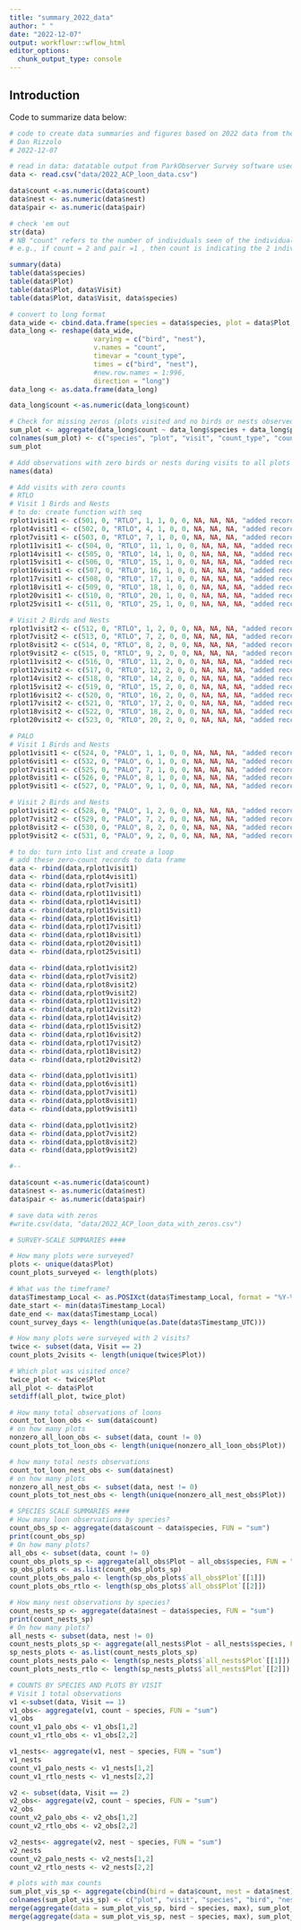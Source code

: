 ```yaml
---
title: "summary_2022_data"
author: " "
date: "2022-12-07"
output: workflowr::wflow_html
editor_options:
  chunk_output_type: console
---
```


## Introduction

Code to summarize data below:

```r
# code to create data summaries and figures based on 2022 data from the acp loon helicopter survey
# Dan Rizzolo
# 2022-12-07

# read in data: datatable output from ParkObserver Survey software used for data collection (Sadie Ulman, Tamara Zeller, Brian Uher-Koch) saved from Excel as CSV
data <- read.csv("data/2022_ACP_loon_data.csv")

data$count <-as.numeric(data$count)
data$nest <- as.numeric(data$nest)
data$pair <- as.numeric(data$pair)

# check 'em out
str(data)
# NB "count" refers to the number of individuals seen of the individual species at a location, not number of nests, as per Sadie Ulman's email from 31 Oct 2022
# e.g., if count = 2 and pair =1 , then count is indicating the 2 individuals that were identified as a pair

summary(data)
table(data$species)
table(data$Plot)
table(data$Plot, data$Visit)
table(data$Plot, data$Visit, data$species)

# convert to long format
data_wide <- cbind.data.frame(species = data$species, plot = data$Plot, visit = data$Visit, bird = data$count, nest = data$nest)
data_long <- reshape(data_wide,
                     varying = c("bird", "nest"),
                     v.names = "count",
                     timevar = "count_type",
                     times = c("bird", "nest"),
                     #new.row.names = 1:996,
                     direction = "long")
data_long <- as.data.frame(data_long)

data_long$count <-as.numeric(data_long$count)

# Check for missing zeros (plots visited and no birds or nests observed)
sum_plot <- aggregate(data_long$count ~ data_long$species + data_long$plot + data_long$visit + data_long$count_type, FUN = "sum")
colnames(sum_plot) <- c("species", "plot", "visit", "count_type", "count")
sum_plot

# Add observations with zero birds or nests during visits to all plots to data set# add records for plots visited that had 0 value for observations (count, pairm, nest), so they are represented in the data set
names(data)

# Add visits with zero counts
# RTLO
# Visit 1 Birds and Nests
# to do: create function with seq
rplot1visit1 <- c(501, 0, "RTLO", 1, 1, 0, 0, NA, NA, NA, "added record for 0 obs", "2022-06-26 12:00", "2022-06-26 13:00", 2022, NA, NA, NA, NA, NA, 501)
rplot4visit1 <- c(502, 0, "RTLO", 4, 1, 0, 0, NA, NA, NA, "added record for 0 obs", "2022-06-26 12:00", "2022-06-26 13:00", 2022, NA, NA, NA, NA, NA, 502)
rplot7visit1 <- c(503, 0, "RTLO", 7, 1, 0, 0, NA, NA, NA, "added record for 0 obs", "2022-06-26 12:00", "2022-06-26 13:00", 2022, NA, NA, NA, NA, NA, 503)
rplot11visit1 <- c(504, 0, "RTLO", 11, 1, 0, 0, NA, NA, NA, "added record for 0 obs", "2022-06-28 12:00", "2022-06-28 13:00", 2022, NA, NA, NA, NA, NA, 504)
rplot14visit1 <- c(505, 0, "RTLO", 14, 1, 0, 0, NA, NA, NA, "added record for 0 obs", "2022-06-28 12:00", "2022-06-28 13:00", 2022, NA, NA, NA, NA, NA, 505)
rplot15visit1 <- c(506, 0, "RTLO", 15, 1, 0, 0, NA, NA, NA, "added record for 0 obs", "2022-06-29 12:00", "2022-06-29 13:00", 2022, NA, NA, NA, NA, NA, 506)
rplot16visit1 <- c(507, 0, "RTLO", 16, 1, 0, 0, NA, NA, NA, "added record for 0 obs", "2022-07-04 12:00", "2022-07-04 13:00", 2022, NA, NA, NA, NA, NA, 507)
rplot17visit1 <- c(508, 0, "RTLO", 17, 1, 0, 0, NA, NA, NA, "added record for 0 obs", "2022-06-28 12:00", "2022-06-28 13:00", 2022, NA, NA, NA, NA, NA, 508)
rplot18visit1 <- c(509, 0, "RTLO", 18, 1, 0, 0, NA, NA, NA, "added record for 0 obs", "2022-06-29 12:00", "2022-06-29 13:00", 2022, NA, NA, NA, NA, NA, 509)
rplot20visit1 <- c(510, 0, "RTLO", 20, 1, 0, 0, NA, NA, NA, "added record for 0 obs", "2022-07-05 12:00", "2022-07-05 13:00", 2022, NA, NA, NA, NA, NA, 510)
rplot25visit1 <- c(511, 0, "RTLO", 25, 1, 0, 0, NA, NA, NA, "added record for 0 obs", "2022-07-06 12:00", "2022-07-06 13:00", 2022, NA, NA, NA, NA, NA, 511)

# Visit 2 Birds and Nests
rplot1visit2 <- c(512, 0, "RTLO", 1, 2, 0, 0, NA, NA, NA, "added record for 0 obs", "2022-06-28 12:00", "2022-06-28 13:00", 2022, NA, NA, NA, NA, NA, 512)
rplot7visit2 <- c(513, 0, "RTLO", 7, 2, 0, 0, NA, NA, NA, "added record for 0 obs", "2022-06-29 12:00", "2022-06-29 13:00", 2022, NA, NA, NA, NA, NA, 513)
rplot8visit2 <- c(514, 0, "RTLO", 8, 2, 0, 0, NA, NA, NA, "added record for 0 obs", "2022-06-30 12:00", "2022-06-30 13:00", 2022, NA, NA, NA, NA, NA, 514)
rplot9visit2 <- c(515, 0, "RTLO", 9, 2, 0, 0, NA, NA, NA, "added record for 0 obs", "2022-06-30 12:00", "2022-06-30 13:00", 2022, NA, NA, NA, NA, NA, 515)
rplot11visit2 <- c(516, 0, "RTLO", 11, 2, 0, 0, NA, NA, NA, "added record for 0 obs", "2022-06-30 12:00", "2022-06-30 13:00", 2022, NA, NA, NA, NA, NA, 516)
rplot12visit2 <- c(517, 0, "RTLO", 12, 2, 0, 0, NA, NA, NA, "added record for 0 obs", "2022-07-07 12:00", "2022-07-07 13:00", 2022, NA, NA, NA, NA, NA, 517)
rplot14visit2 <- c(518, 0, "RTLO", 14, 2, 0, 0, NA, NA, NA, "added record for 0 obs", "2022-06-30 12:00", "2022-06-30 13:00", 2022, NA, NA, NA, NA, NA, 518)
rplot15visit2 <- c(519, 0, "RTLO", 15, 2, 0, 0, NA, NA, NA, "added record for 0 obs", "2022-07-03 12:00", "2022-07-03 13:00", 2022, NA, NA, NA, NA, NA, 519)
rplot16visit2 <- c(520, 0, "RTLO", 16, 2, 0, 0, NA, NA, NA, "added record for 0 obs", "2022-07-07 12:00", "2022-07-07 13:00", 2022, NA, NA, NA, NA, NA, 520)
rplot17visit2 <- c(521, 0, "RTLO", 17, 2, 0, 0, NA, NA, NA, "added record for 0 obs", "2022-06-30 12:00", "2022-06-30 13:00", 2022, NA, NA, NA, NA, NA, 521)
rplot18visit2 <- c(522, 0, "RTLO", 18, 2, 0, 0, NA, NA, NA, "added record for 0 obs", "2022-07-03 12:00", "2022-07-03 13:00", 2022, NA, NA, NA, NA, NA, 522)
rplot20visit2 <- c(523, 0, "RTLO", 20, 2, 0, 0, NA, NA, NA, "added record for 0 obs", "2022-07-08 12:00", "2022-07-08 13:00", 2022, NA, NA, NA, NA, NA, 523)

# PALO
# Visit 1 Birds and Nests
pplot1visit1 <- c(524, 0, "PALO", 1, 1, 0, 0, NA, NA, NA, "added record for 0 obs", "2022-06-28 12:00", "2022-06-28 13:00", 2022, NA, NA, NA, NA, NA, 524)
pplot6visit1 <- c(532, 0, "PALO", 6, 1, 0, 0, NA, NA, NA, "added record for 0 obs", "2022-06-30 12:00", "2022-06-30 13:00", 2022, NA, NA, NA, NA, NA, 532)
pplot7visit1 <- c(525, 0, "PALO", 7, 1, 0, 0, NA, NA, NA, "added record for 0 obs", "2022-06-29 12:00", "2022-06-29 13:00", 2022, NA, NA, NA, NA, NA, 525)
pplot8visit1 <- c(526, 0, "PALO", 8, 1, 0, 0, NA, NA, NA, "added record for 0 obs", "2022-06-30 12:00", "2022-06-30 13:00", 2022, NA, NA, NA, NA, NA, 526)
pplot9visit1 <- c(527, 0, "PALO", 9, 1, 0, 0, NA, NA, NA, "added record for 0 obs", "2022-06-30 12:00", "2022-06-30 13:00", 2022, NA, NA, NA, NA, NA, 527)

# Visit 2 Birds and Nests
pplot1visit2 <- c(528, 0, "PALO", 1, 2, 0, 0, NA, NA, NA, "added record for 0 obs", "2022-06-28 12:00", "2022-06-28 13:00", 2022, NA, NA, NA, NA, NA, 528)
pplot7visit2 <- c(529, 0, "PALO", 7, 2, 0, 0, NA, NA, NA, "added record for 0 obs", "2022-06-29 12:00", "2022-06-29 13:00", 2022, NA, NA, NA, NA, NA, 529)
pplot8visit2 <- c(530, 0, "PALO", 8, 2, 0, 0, NA, NA, NA, "added record for 0 obs", "2022-06-30 12:00", "2022-06-30 13:00", 2022, NA, NA, NA, NA, NA, 530)
pplot9visit2 <- c(531, 0, "PALO", 9, 2, 0, 0, NA, NA, NA, "added record for 0 obs", "2022-06-30 12:00", "2022-06-30 13:00", 2022, NA, NA, NA, NA, NA, 531)

# to do: turn into list and create a loop
# add these zero-count records to data frame
data <- rbind(data,rplot1visit1)
data <- rbind(data,rplot4visit1)
data <- rbind(data,rplot7visit1)
data <- rbind(data,rplot11visit1)
data <- rbind(data,rplot14visit1)
data <- rbind(data,rplot15visit1)
data <- rbind(data,rplot16visit1)
data <- rbind(data,rplot17visit1)
data <- rbind(data,rplot18visit1)
data <- rbind(data,rplot20visit1)
data <- rbind(data,rplot25visit1)

data <- rbind(data,rplot1visit2)
data <- rbind(data,rplot7visit2)
data <- rbind(data,rplot8visit2)
data <- rbind(data,rplot9visit2)
data <- rbind(data,rplot11visit2)
data <- rbind(data,rplot12visit2)
data <- rbind(data,rplot14visit2)
data <- rbind(data,rplot15visit2)
data <- rbind(data,rplot16visit2)
data <- rbind(data,rplot17visit2)
data <- rbind(data,rplot18visit2)
data <- rbind(data,rplot20visit2)

data <- rbind(data,pplot1visit1)
data <- rbind(data,pplot6visit1)
data <- rbind(data,pplot7visit1)
data <- rbind(data,pplot8visit1)
data <- rbind(data,pplot9visit1)

data <- rbind(data,pplot1visit2)
data <- rbind(data,pplot7visit2)
data <- rbind(data,pplot8visit2)
data <- rbind(data,pplot9visit2)

#--

data$count <-as.numeric(data$count)
data$nest <- as.numeric(data$nest)
data$pair <- as.numeric(data$pair)

# save data with zeros
#write.csv(data, "data/2022_ACP_loon_data_with_zeros.csv")

# SURVEY-SCALE SUMMARIES ####

# How many plots were surveyed?
plots <- unique(data$Plot)
count_plots_surveyed <- length(plots)

# What was the timeframe?
data$Timestamp_Local <- as.POSIXct(data$Timestamp_Local, format = "%Y-%m-%d %H:%M", tz = "America/Anchorage")
date_start <- min(data$Timestamp_Local)
date_end <- max(data$Timestamp_Local)
count_survey_days <- length(unique(as.Date(data$Timestamp_UTC)))

# How many plots were surveyed with 2 visits?
twice <- subset(data, Visit == 2)
count_plots_2visits <- length(unique(twice$Plot))

# Which plot was visited once?
twice_plot <- twice$Plot
all_plot <- data$Plot
setdiff(all_plot, twice_plot)

# How many total observations of loons
count_tot_loon_obs <- sum(data$count)
# on how many plots
nonzero_all_loon_obs <- subset(data, count != 0)
count_plots_tot_loon_obs <- length(unique(nonzero_all_loon_obs$Plot))

# how many total nests observations
count_tot_loon_nest_obs <- sum(data$nest)
# on how many plots
nonzero_all_nest_obs <- subset(data, nest != 0)
count_plots_tot_nest_obs <- length(unique(nonzero_all_nest_obs$Plot))

# SPECIES SCALE SUMMARIES ####
# How many loon observations by species?
count_obs_sp <- aggregate(data$count ~ data$species, FUN = "sum")
print(count_obs_sp)
# On how many plots?
all_obs <- subset(data, count != 0)
count_obs_plots_sp <- aggregate(all_obs$Plot ~ all_obs$species, FUN = "unique")
sp_obs_plots <- as.list(count_obs_plots_sp)
count_plots_obs_palo <- length(sp_obs_plots$`all_obs$Plot`[[1]])
count_plots_obs_rtlo <- length(sp_obs_plots$`all_obs$Plot`[[2]])

# How many nest observations by species?
count_nests_sp <- aggregate(data$nest ~ data$species, FUN = "sum")
print(count_nests_sp)
# On how many plots?
all_nests <- subset(data, nest != 0)
count_nests_plots_sp <- aggregate(all_nests$Plot ~ all_nests$species, FUN = "unique")
sp_nests_plots <- as.list(count_nests_plots_sp)
count_plots_nests_palo <- length(sp_nests_plots$`all_nests$Plot`[[1]])
count_plots_nests_rtlo <- length(sp_nests_plots$`all_nests$Plot`[[2]])

# COUNTS BY SPECIES AND PLOTS BY VISIT
# Visit 1 total observations
v1 <-subset(data, Visit == 1)
v1_obs<- aggregate(v1, count ~ species, FUN = "sum")
v1_obs
count_v1_palo_obs <- v1_obs[1,2]
count_v1_rtlo_obs <- v1_obs[2,2]

v1_nests<- aggregate(v1, nest ~ species, FUN = "sum")
v1_nests
count_v1_palo_nests <- v1_nests[1,2]
count_v1_rtlo_nests <- v1_nests[2,2]

v2 <- subset(data, Visit == 2)
v2_obs<- aggregate(v2, count ~ species, FUN = "sum")
v2_obs
count_v2_palo_obs <- v2_obs[1,2]
count_v2_rtlo_obs <- v2_obs[2,2]

v2_nests<- aggregate(v2, nest ~ species, FUN = "sum")
v2_nests
count_v2_palo_nests <- v2_nests[1,2]
count_v2_rtlo_nests <- v2_nests[2,2]

# plots with max counts
sum_plot_vis_sp <- aggregate(cbind(bird = data$count, nest = data$nest) ~ data$Plot + data$Visit + data$species, FUN ="sum")
colnames(sum_plot_vis_sp) <- c("plot", "visit", "species", "bird", "nest")
merge(aggregate(data = sum_plot_vis_sp, bird ~ species, max), sum_plot_vis_sp)
merge(aggregate(data = sum_plot_vis_sp, nest ~ species, max), sum_plot_vis_sp)

```

